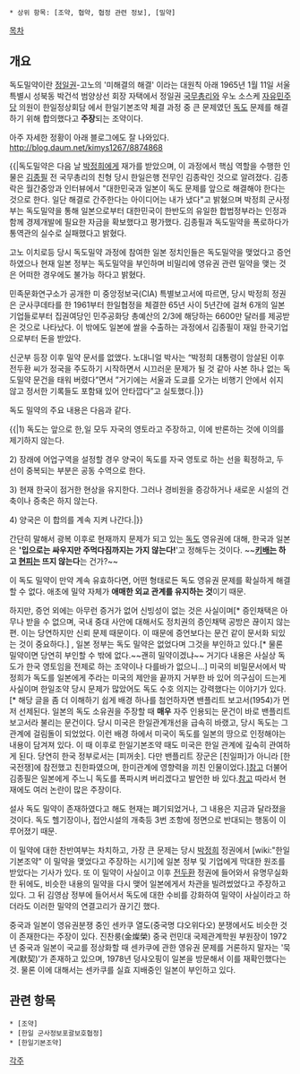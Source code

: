  * 상위 항목: [조약, 협약, 협정 관련 정보], [밀약]

[[목차]]
== 개요 ==
독도밀약이란 [[정일권]]-고노의 '미해결의 해결' 이라는 대원칙 아래 1965년 1월 11일 서울특별시 성북동 박건석 범양상선 회장 자택에서 정일권 [[국무총리]]와 우노 소스케 [[자유민주당(일본)|자유민주당]] 의원이 한일정상회담 에서 한일기본조약 체결 과정 중 큰 문제였던 [[독도]] 문제를 해결하기 위해 합의했다고 '''주장'''되는 조약이다.

아주 자세한 정황이 아래 블로그에도 잘 나와있다.
http://blog.daum.net/kimys1267/8874868


{{|독도밀약은 다음 날 [[박정희]]에게 재가를 받았으며, 이 과정에서 핵심 역할을 수행한 인물은 [[김종필]] 전 국무총리의 친형 당시 한일은행 전무인 김종락인 것으로 알려졌다. 김종락은 월간중앙과 인터뷰에서 "대한민국과 일본이 독도 문제를 앞으로 해결해야 한다는 것으로 한다. 일단 해결로 간주한다는 아이디어는 내가 냈다"고 밝혔으며 박정희 군사정부는 독도밀약을 통해 일본으로부터 대한민국이 한반도의 유일한 합법정부라는 인정과 함께 경제개발에 필요한 자금을 확보했다고 평가했다. 김종필과 독도밀약을 폭로하다가 통역관의 실수로 실패했다고 밝혔다.  

고노 이치로등 당시 독도밀약 과정에 참여한 일본 정치인들은 독도밀약을 맺었다고 증언하였으나 현재 일본 정부는 독도밀약을 부인하며 비밀리에 영유권 관련 밀약을 맺는 것은 어떠한 경우에도 불가능 하다고 밝혔다. 

민족문화연구소가 공개한 미 중앙정보국(CIA) 특별보고서에 따르면, 당시 박정희 정권은 군사쿠데타를 한 1961부터 한일협정을 체결한 65년 사이 5년간에 걸쳐 6개의 일본기업들로부터 집권여당인 민주공화당 총예산의 2/3에 해당하는 6600만 달러를 제공받은 것으로 나타났다. 이 밖에도 일본에 쌀을 수출하는 과정에서 김종필이 재일 한국기업으로부터 돈을 받았다.

신군부 등장 이후 밀약 문서를 없앴다. 노대니얼 박사는 “박정희 대통령이 암살된 이후 전두환 씨가 정국을 주도하기 시작하면서 시끄러운 문제가 될 것 같아 사본 하나 없는 독도밀약 문건을 태워 버렸다”면서 ”거기에는 서울과 도쿄를 오가는 비행기 안에서 쉬지 않고 정서한 기록들도 포함돼 있어 안타깝다”고 실토했다.|}}

독도 밀약의 주요 내용은 다음과 같다.

{{|1) 독도는 앞으로 한,일 모두 자국의 영토라고 주장하고, 이에 반론하는 것에 이의를 제기하지 않는다.

2) 장래에 어업구역을 설정할 경우 양국이 독도를 자국 영토로 하는 선을 획정하고, 두 선이 중복되는 부분은 공동 수역으로 한다.

3) 현재 한국이 점거한 현상을 유지한다. 그러나 경비원을 증강하거나 새로운 시설의 건축이나 증축은 하지 않는다.

4) 양국은 이 합의를 계속 지켜 나간다.|}}

간단히 말해서 광복 이후로 현재까지 문제가 되고 있는 [[독도]] 영유권에 대해, 한국과 일본은 ''''입으로는 싸우지만 주먹다짐까지는 가지 않는다!''''고 정해두는 것이다. ~~'''[[키배]]는 하고 [[현피]]는 뜨지 않는다'''는 건가?~~

이 독도 밀약이 만약 계속 유효하다면, 어떤 형태로든 독도 영유권 문제를 확실하게 해결할 수 없다. 애초에 밀약 자체가 '''애매한 외교 관계를 유지하는 것'''이기 때문.

하지만, 증언 외에는 아무런 증거가 없어 신빙성이 없는 것은 사실이며[* 증인채택은 아무나 받을 수 없으며, 국내 중대 사안에 대해서도 정치권의 증인채택 공방은 끊이지 않는 편. 이는 당연하지만 신뢰 문제 때문이다. 이 때문에 증언보다는 문건 같이 문서화 되있는 것이 중요하다.] , 일본 정부는 독도 밀약은 없었다며 그것을 부인하고 있다.[* 물론 밀약이면 당연히 부인할 수 밖에 없다.~~괜히 밀약이겠냐~~ 거기다 내용은 사실상 독도가 한국 영토임을 전제로 하는 조약이나 다를바가 없으니...] 미국의 비밀문서에서 박정희가 독도를 일본에게 주라는 미국의 제안을 끝까지 거부한 바 있어 의구심이 드는게 사실이며 한일조약 당시 문제가 많았어도 독도 수호 의지는 강력했다는 이야기가 있다.[* 해당 글을 좀 더 이해하기 쉽게 배경 하나를 첨언하자면 밴플리트 보고서(1954)가 먼저 선제된다. 일본의 독도 소유권을 주장할 때 '''매우''' 자주 인용되는 문건이 바로 밴플리트 보고서라 불리는 문건이다. 당시 미국은 한일관계개선을 급속히 바랬고, 당시 독도는 그 관계에 걸림돌이 되었었다. 이런 배경 하에서 미국이 독도를 일본의 땅으로 인정해야는 내용이 담겨져 있다. 이 때 이후로 한일기본조약 때도 미국은 한일 관계에 깊숙히 관여하게 된다. 당연히 한국 정부로서는 [피꺼솟]. 다만 밴플리트 장군은 [친일파]가 아니라 [한국전쟁]에 참전했고 친한파였으며, 한미관계에 영향력을 끼친 인물이었다.][http://article.joins.com/news/article/article.asp?total_id=9032358&cloc=olink 참고] 더불어 김종필은 일본에게 주느니 독도를 폭파시켜 버리겠다고 발언한 바 있다.[http://news.naver.com/main/read.nhn?mode=LSD&mid=sec&sid1=115&oid=055&aid=0000036801 참고] 따라서 현재에도 여러 논란이 많은 주장이다.

설사 독도 밀약이 존재하였다고 해도 현재는 폐기되었거나, 그 내용은 지금과 달라졌을 것이다. 독도 헬기장이나, 접안시설의 개축등 3번 조항에 정면으로 반대되는 행동이 이루어졌기 때문.

이 밀약에 대한 찬반여부는 차치하고, 가장 큰 문제는 당시 [[박정희]] 정권에서 [wiki:"한일기본조약" 이 밀약을 맺었다고 주장하는 시기]에 일본 정부 및 기업에게 막대한 원조를 받았다는 기사가 있다. 또 이 밀약이 사실이고 이후 [[전두환]] 정권에 들어와서 유명무실화 한 뒤에도, 비슷한 내용의 밀약을 다시 맺어 일본에게서 차관을 빌려썼었다고 주장하고 있다. 그 뒤 김영삼 정부에 들어서서 독도에 대한 수비를 강화하여 밀약이 사실이라고 하더라도 이러한 밀약의 연결고리가 끊기긴 했다.

중국과 일본이 영유권분쟁 중인 센카쿠 열도(중국명 댜오위다오) 분쟁에서도 비슷한 것이 존재한다는 주장이 있다. 진찬룽(金燦榮) 중국 런민대 국제관계학원 부원장이 1972년 중국과 일본이 국교를 정상화할 때 센카쿠에 관한 영유권 문제를 거론하지 말자는 '묵계(默契)'가 존재하고 있으며, 1978년 덩샤오핑이 일본을 방문해서 이를 재확인했다는 것. 물론 이에 대해서는 센카쿠를 실효 지배중인 일본이 부인하고 있다.

== 관련 항목 ==
 * [조약]
 * [한일 군사정보포괄보호협정]
 * [한일기본조약]

[[각주]]
